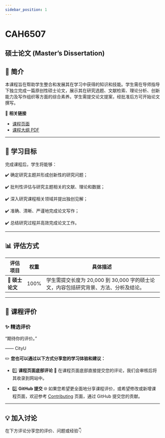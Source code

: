 ```yaml
---
sidebar_position: 1
---
```


# CAH6507
## 硕士论文 (Master’s Dissertation)

## **📘 简介**
本课程旨在帮助学生整合和发展其在学习中获得的知识和技能。学生需在导师指导下独立完成一篇原创性硕士论文，展示其在研究选题、文献检索、理论分析、创新能力及写作组织等方面的综合素养。学生需提交论文提案，经批准后方可开始论文撰写。

🔗 **相关链接**
- [课程页面](https://www.cityu.edu.hk/catalogue/pg/202425/course/CAH6507.htm)
- [课程大纲 PDF](https://www.cityu.edu.hk/catalogue/pg/202425/course/CAH6507.pdf)

---

## **🎯 学习目标**

完成课程后，学生将能够：

✔️ 确定研究主题并形成创新性的研究问题；

✔️ 批判性评估与研究主题相关的文献、理论和数据；

✔️ 深入研究课程相关领域并提出独创见解；

✔️ 准确、清晰、严谨地完成论文写作；

✔️ 总结研究过程并高效完成论文工作。

---

## **📊 评估方式**

| **评估项目**            | **权重** | **具体描述**                                                                                       |
|------------------------|---------|---------------------------------------------------------------------------------------------------|
| **📂 硕士论文**          | 100%    | 学生需提交长度为 20,000 到 30,000 字的硕士论文，内容包括研究背景、方法、分析及结论。                                                     |

---

## **💬 课程评价**

### ✨ **精选评价**
<div className={commentStyles.commentBox}>
    <p className={commentStyles.commentText}>
        “期待你的评价。”
    </p>
    <p className={commentStyles.commentAuthor}>—— CityU</p>
</div>

✏️ **您也可以通过以下方式分享您的学习体验和建议：**

- 1️⃣ **课程页面底部评论**
💬 在课程页面底部直接提交您的评论，我们会审核后将其收录到网站中。

- 2️⃣ **GitHub 提交**
🌐 如果您希望更全面地分享课程评价，或希望修改或新增课程页面，欢迎参考 [Contributing](https://penjc.github.io/cityU-navigator/contributing) 页面，通过 GitHub 提交您的贡献。

---

## **💡 加入讨论**

在下方评论分享您的评价、问题或经验👇
<Utterances />
